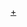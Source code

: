 {{Navbox
|bodyclass=hlist

|name = 日本唱片大獎編曲獎
|title = [[日本唱片大獎]]編曲獎
|state=<includeonly>collapsed</includeonly>
|basestyle=background-color:#FF8800
|groupstyle = text-align:center
|group1 = 1960年代
|list1 = 
*61 [[廣瀨雅一]] 
*62 [[佐伯亮]] 
*63 [[宮川泰]] 
*64 [[寺岡真三]] 
*65 [[山屋清]] 
*66 [[森岡賢一郎]] 
*67 [[寺內武]] 
*68 [[森岡賢一郎]] 
*69 [[寺岡真三]]
|group3 = 1970年代
|list3 =
*70 [[馬飼野俊一]] 
*71 [[服部克久]] 
*72 [[土持城夫]] 
*73 [[龍崎孝路]] 
*74 [[星勝]] 
*75 [[萩田光雄]] 
*76 [[萩田光雄]] 
*77 [[船山基紀]] 
*78 [[前田憲男]] 
*79 [[坂本龍一]]
|group4 = 1980年代
|list4 =  
*80 [[後藤次利]] 
*81 [[井上鑑]] 
*82 [[船山基紀]] 
*83 [[大村雅朗]] 
*84 [[星勝]] 
*85 [[船山基紀]] 
*86 [[櫻庭伸幸]]、[[山川惠津子]] 
*87 [[戶塚修]] 
*88 [[佐藤準]] 
*89 [[川口真]]
|group5 = 1990年代
|list5 =  
{{Navbox
|bodyclass=hlist
|child
|  basestyle=background-color:#FF8800
|  group1 = 1990年—1992年
|  list1 = 
{{Navbox
|bodyclass=hlist
|child
|  basestyle=background-color:#FF8800
|  group1 = 演歌、歌謠曲
|  list1 = 
*90 [[若草惠]] 
*91 [[川村榮二]] 
*92 [[前田俊明]] 
|  group2 = 流行曲、搖滾樂
|  list2 = 
*90 [[瀨尾一三]] 
*91 [[小林武史]] 
*92 [[重實徹]] 
}}
}} 
*93 [[佐藤準]] 
*94 [[小室哲哉]] 
*95 [[Taisei]]&[[射亂Q]]／[[森宣之]] 
*96 [[射亂Q]] 
*97 [[若草惠]] 
*98 [[前田俊明]] 
*99 [[南鄉達也]] 
|group6 = 2000年代
|list6 =  
*00 [[Dance☆Man]] 
*01 [[若草惠]] 
*02 [[HΛL]] 
*03 [[武部聰志]] 
*04 [[坂本昌之]] 
*05 [[蔦將包]] 
*06 [[小林武史]] 
*07 [[龜田誠治]] 
*08 [[服部隆之]] 
*09 [[池多孝春]]
|group7 = 2010年代
|list7 = 
*10 [[中村仁]] 
*11 [[渡邊俊幸]] 
*12 [[中田康貴]] 
*13 [[萩田光雄]] 
*14 [[丸山雅仁]] 
*15 [[龜田誠治]] 
*16  [[SEKAI NO OWARI]]
*17 [[中田康貴]]
*18 [[Jazzin' park|久保田真悟]]
*19 [[大橋卓彌]]、[[常田真太郎]]
|below= 1990年—1992年的三屆分為演歌、歌謠曲和流行曲、搖滾樂兩個部門
}}<noinclude>
[[Category:日本唱片大獎編曲獎獲獎者|+]]
</noinclude>